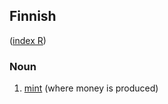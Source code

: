 ==Finnish==
([[Wiktionary:Finnish_index_r|index R]])

===Noun===

# [[mint]] (where money is produced)